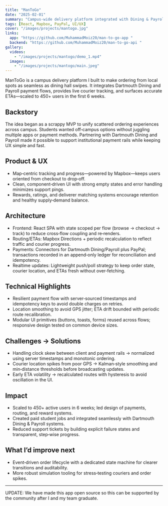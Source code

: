 ```yaml
---
title: "ManToGo"
date: "2025-02-01"
summary: "Campus-wide delivery platform integrated with Dining & Payroll, creating paid student jobs"
tags: [React, Mapbox, PayPal, UI/UX]
cover: "/images/projects/mantogo.jpg"
links:
  app: "https://github.com/MuhammadMoiz20/man-to-go-app "
  backend: "https://github.com/MuhammadMoiz20/man-to-go-api "
gallery:
  videos:
    - "/images/projects/mantogo/demo_1.mp4"
  images:
    - "/images/projects/mantogo/main.jpeg"
---
```


ManToGo is a campus delivery platform I built to make ordering from local spots as seamless as dining hall swipes. It integrates Dartmouth Dining and Payroll payment flows, provides live courier tracking, and surfaces accurate ETAs—scaled to 450+ users in the first 6 weeks.

## Backstory

The idea began as a scrappy MVP to unify scattered ordering experiences across campus. Students wanted off‑campus options without juggling multiple apps or payment methods. Partnering with Dartmouth Dining and Payroll made it possible to support institutional payment rails while keeping UX simple and fast.

## Product & UX

- Map‑centric tracking and progress—powered by Mapbox—keeps users oriented from checkout to drop‑off.
- Clean, component‑driven UI with strong empty states and error handling minimizes support pings.
- Rewards, ratings, and deliverer matching systems encourage retention and healthy supply‑demand balance.

## Architecture

- Frontend: React SPA with state scoped per flow (browse → checkout → track) to reduce cross‑flow coupling and re‑renders.
- Routing/ETAs: Mapbox Directions + periodic recalculation to reflect traffic and courier progress.
- Payments: Connectors for Dartmouth Dining/Payroll plus PayPal; transactions recorded in an append‑only ledger for reconciliation and idempotency.
- Realtime updates: Lightweight push/poll strategy to keep order state, courier location, and ETAs fresh without over‑fetching.

## Technical Highlights

- Resilient payment flow with server‑sourced timestamps and idempotency keys to avoid double charges on retries.
- Location smoothing to avoid GPS jitter; ETA drift bounded with periodic route recalibration.
- Modular UI primitives (buttons, toasts, forms) reused across flows; responsive design tested on common device sizes.

## Challenges → Solutions

- Handling clock skew between client and payment rails → normalized using server timestamps and monotonic ordering.
- Courier location spikes from poor GPS → Kalman‑style smoothing and min‑distance thresholds before broadcasting updates.
- Early ETA volatility → recalculated routes with hysteresis to avoid oscillation in the UI.

## Impact

- Scaled to 450+ active users in 6 weeks; led design of payments, routing, and reward systems.
- Created paid student jobs and integrated seamlessly with Dartmouth Dining & Payroll systems.
- Reduced support tickets by building explicit failure states and transparent, step‑wise progress.

## What I’d improve next

- Event‑driven order lifecycle with a dedicated state machine for clearer transitions and auditability.
- More robust simulation tooling for stress‑testing couriers and order spikes.

---

UPDATE: We have made this app open source so this can be supported by the community after I and my team graduate.
